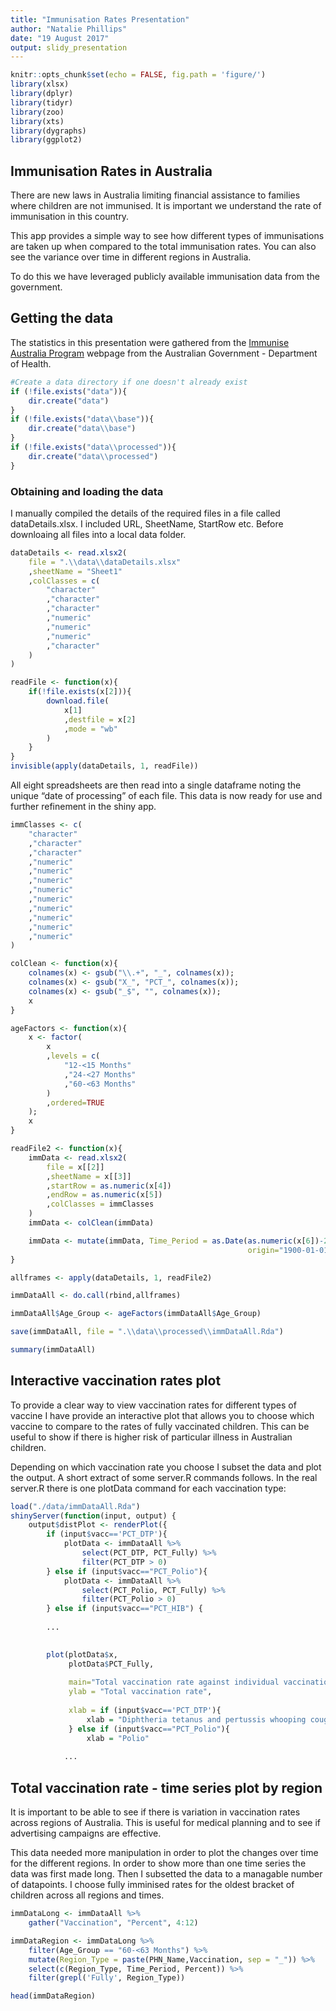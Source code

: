 ```yaml
---
title: "Immunisation Rates Presentation"
author: "Natalie Phillips"
date: "19 August 2017"
output: slidy_presentation
---
```


```r
knitr::opts_chunk$set(echo = FALSE, fig.path = 'figure/')
library(xlsx)
library(dplyr)
library(tidyr)
library(zoo)
library(xts)
library(dygraphs)
library(ggplot2)
```

## Immunisation Rates in Australia

There are new laws in Australia limiting financial assistance to families where children are not immunised. It is important we understand the rate of immunisation in this country. 

This app provides a simple way to see how different types of immunisations are taken up when compared to the total immunisation rates.  You can also see the variance over time in different regions in Australia.

To do this we have leveraged publicly available immunisation data from the government.


## Getting the data

The statistics in this presentation were gathered from the [Immunise Australia Program](http://www.immunise.health.gov.au/) webpage from the Australian Government - Department of Health.


```r
#Create a data directory if one doesn't already exist
if (!file.exists("data")){
    dir.create("data")
}
if (!file.exists("data\\base")){
    dir.create("data\\base")
}
if (!file.exists("data\\processed")){
    dir.create("data\\processed")
}
```

### Obtaining and loading the data

I manually compiled the details of the required files in a file called dataDetails.xlsx. I included URL, SheetName, StartRow etc. Before downloaing all files into a local data folder.


```r
dataDetails <- read.xlsx2(
    file = ".\\data\\dataDetails.xlsx"
    ,sheetName = "Sheet1"
    ,colClasses = c(
        "character"
        ,"character"
        ,"character"
        ,"numeric"
        ,"numeric"
        ,"numeric"
        ,"character"
    )
)
```

```r
readFile <- function(x){
    if(!file.exists(x[2])){
        download.file(
            x[1]
            ,destfile = x[2]
            ,mode = "wb"
        )
    }
}
invisible(apply(dataDetails, 1, readFile))

```

All eight spreadsheets are then read into a single dataframe noting the unique "date of processing" of each file. This data is now ready for use and further refinement in the shiny app.

```r
immClasses <- c(
    "character"
    ,"character"
    ,"character"
    ,"numeric"
    ,"numeric"
    ,"numeric"
    ,"numeric"
    ,"numeric"
    ,"numeric"
    ,"numeric"
    ,"numeric"
    ,"numeric"
)

colClean <- function(x){
    colnames(x) <- gsub("\\.+", "_", colnames(x));
    colnames(x) <- gsub("X_", "PCT_", colnames(x));
    colnames(x) <- gsub("_$", "", colnames(x));
    x 
}

ageFactors <- function(x){
    x <- factor(
        x
        ,levels = c(
            "12-<15 Months"
            ,"24-<27 Months"
            ,"60-<63 Months"
        )
        ,ordered=TRUE
    );
    x
}

readFile2 <- function(x){
    immData <- read.xlsx2(
        file = x[[2]]
        ,sheetName = x[[3]]
        ,startRow = as.numeric(x[4])
        ,endRow = as.numeric(x[5])
        ,colClasses = immClasses
    )
    immData <- colClean(immData)

    immData <- mutate(immData, Time_Period = as.Date(as.numeric(x[6])-2, 
                                                     origin="1900-01-01"))
}

```

```r
allframes <- apply(dataDetails, 1, readFile2)

immDataAll <- do.call(rbind,allframes)

immDataAll$Age_Group <- ageFactors(immDataAll$Age_Group)

save(immDataAll, file = ".\\data\\processed\\immDataAll.Rda")

summary(immDataAll)


```



## Interactive vaccination rates plot

To provide a clear way to view vaccination rates for different types of vaccine I have provide an interactive plot that allows you to choose which vaccine to compare to the rates of fully vaccinated children. This can be useful to show if there is higher risk of particular illness in Australian children.

Depending on which vaccination rate you choose I subset the data and plot the output. A short extract of some server.R commands follows. In the real server.R there is one plotData command for each vaccination type:

```r
load("./data/immDataAll.Rda")
shinyServer(function(input, output) {
    output$distPlot <- renderPlot({
        if (input$vacc=='PCT_DTP'){
            plotData <- immDataAll %>% 
                select(PCT_DTP, PCT_Fully) %>%
                filter(PCT_DTP > 0)
        } else if (input$vacc=="PCT_Polio"){
            plotData <- immDataAll %>% 
                select(PCT_Polio, PCT_Fully) %>%
                filter(PCT_Polio > 0)
        } else if (input$vacc=="PCT_HIB") {
            
        ...

        
        plot(plotData$x,
             plotData$PCT_Fully,
             
             main="Total vaccination rate against individual vaccinations",
             ylab = "Total vaccination rate",
             
             xlab = if (input$vacc=='PCT_DTP'){
                 xlab = "Diphtheria tetanus and pertussis whooping cough"
             } else if (input$vacc=="PCT_Polio"){
                 xlab = "Polio"
                 
            ...
```


## Total vaccination rate - time series plot by region

It is important to be able to see if there is variation in vaccination rates across regions of Australia. This is useful for medical planning and to see if advertising campaigns are effective.

This data needed more manipulation in order to plot the changes over time for the different regions. In order to show more than one time series the data was first made long. Then I subsetted the data to a managable number of datapoints. I choose fully imminised rates for the oldest bracket of children across all regions and times.

```r
immDataLong <- immDataAll %>%
    gather("Vaccination", "Percent", 4:12)

immDataRegion <- immDataLong %>%
    filter(Age_Group == "60-<63 Months") %>%
    mutate(Region_Type = paste(PHN_Name,Vaccination, sep = "_")) %>%
    select(c(Region_Type, Time_Period, Percent)) %>%
    filter(grepl('Fully', Region_Type))

head(immDataRegion)
```

